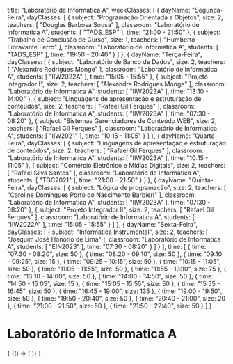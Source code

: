   title: "Laboratório de Informatica A",
  weekClasses: [
    {
      dayName: "Segunda-Feira",
      dayClasses: [
        {
          subject: "Programação Orientada a Objetos",
          size: 2,
          teachers: [
            "Douglas Barbosa Sousa"
          ],
          classroom: "Laboratório de Informatica A",
          students: [
            "TADS_ESP"
          ],
          time: "21:00 - 21:50"
        },
        {
          subject: "Trabalho de Conclusão de Curso",
          size: 1,
          teachers: [
            "Humberto Fioravante Ferro"
          ],
          classroom: "Laboratório de Informatica A",
          students: [
            "TADS_ESP"
          ],
          time: "19:50 - 20:40"
        }
      ]
    },
    {
      dayName: "Terça-Feira",
      dayClasses: [
        {
          subject: "Laboratório de Banco de Dados",
          size: 2,
          teachers: [
            "Alexandre Rodrigues Monge"
          ],
          classroom: "Laboratório de Informatica A",
          students: [
            "IIW2022A"
          ],
          time: "15:05 - 15:55"
        },
        {
          subject: "Projeto integrador I",
          size: 2,
          teachers: [
            "Alexandre Rodrigues Monge"
          ],
          classroom: "Laboratório de Informatica A",
          students: [
            "IIW2023A"
          ],
          time: "13:10 - 14:00"
        },
        {
          subject: "Linguagens de apresentação e estruturação de conteúdos",
          size: 2,
          teachers: [
            "Rafael Gil Ferques"
          ],
          classroom: "Laboratório de Informatica A",
          students: [
            "IIW2023A"
          ],
          time: "07:30 - 08:20"
        },
        {
          subject: "Sistemas Gerenciadores de Conteúdo WEB",
          size: 2,
          teachers: [
            "Rafael Gil Ferques"
          ],
          classroom: "Laboratório de Informatica A",
          students: [
            "IIW2021"
          ],
          time: "10:15 - 11:05"
        }
      ]
    },
    {
      dayName: "Quarta-Feira",
      dayClasses: [
        {
          subject: "Linguagens de apresentação e estruturação de conteúdos",
          size: 2,
          teachers: [
            "Rafael Gil Ferques"
          ],
          classroom: "Laboratório de Informatica A",
          students: [
            "IIW2023A"
          ],
          time: "10:15 - 11:05"
        },
        {
          subject: "Comércio Eletrônico e Mídias Digitais",
          size: 2,
          teachers: [
            "Rafael Silva Santos"
          ],
          classroom: "Laboratório de Informatica A",
          students: [
            "TGC2021"
          ],
          time: "21:00 - 21:50"
        }
      ]
    },
    {
      dayName: "Quinta-Feira",
      dayClasses: [
        {
          subject: "Lógica de programação",
          size: 2,
          teachers: [
            "Caroline Domingues Porto do Nascimento Barbieri"
          ],
          classroom: "Laboratório de Informatica A",
          students: [
            "IIW2023A"
          ],
          time: "07:30 - 08:20"
        },
        {
          subject: "Projeto Integrador II",
          size: 2,
          teachers: [
            "Rafael Gil Ferques"
          ],
          classroom: "Laboratório de Informatica A",
          students: [
            "IIW2022A"
          ],
          time: "15:05 - 15:55"
        }
      ]
    },
    {
      dayName: "Sexta-Feira",
      dayClasses: [
        {
          subject: "Informática Instrumental",
          size: 2,
          teachers: [
            "Joaquim José Honório de Lima"
          ],
          classroom: "Laboratório de Informatica A",
          students: [
            "EIN2023"
          ],
          time: "07:30 - 08:20"
        }
      ]
    }
  ],
  time: [
    {
      time: "07:30 - 08:20",
      size: 50
    },
    {
      time: "08:20 - 09:10",
      size: 50
    },
    {
      time: "09:10 - 09:25",
      size: 15
    },
    {
      time: "09:25 - 10:15",
      size: 50
    },
    {
      time: "10:15 - 11:05",
      size: 50
    },
    {
      time: "11:05 - 11:55",
      size: 50
    },
    {
      time: "11:55 - 13:10",
      size: 75
    },
    {
      time: "13:10 - 14:00",
      size: 50
    },
    {
      time: "14:00 - 14:50",
      size: 50
    },
    {
      time: "14:50 - 15:05",
      size: 15
    },
    {
      time: "15:05 - 15:55",
      size: 50
    },
    {
      time: "15:55 - 16:45",
      size: 50
    },
    {
      time: "16:45 - 19:00",
      size: 135
    },
    {
      time: "19:00 - 19:50",
      size: 50
    },
    {
      time: "19:50 - 20:40",
      size: 50
    },
    {
      time: "20:40 - 21:00",
      size: 20
    },
    {
      time: "21:00 - 21:50",
      size: 50
    },
    {
      time: "21:50 - 22:40",
      size: 50
    }
  ]
}

# Laboratório de Informatica A

<div>
  {
    <BrowserOnly>
      {() => (
        <Grid
          title={data.title}
          weekClasses={data.weekClasses}
          time={data.time}
        />
      )}
    </BrowserOnly>
  }
</div>
